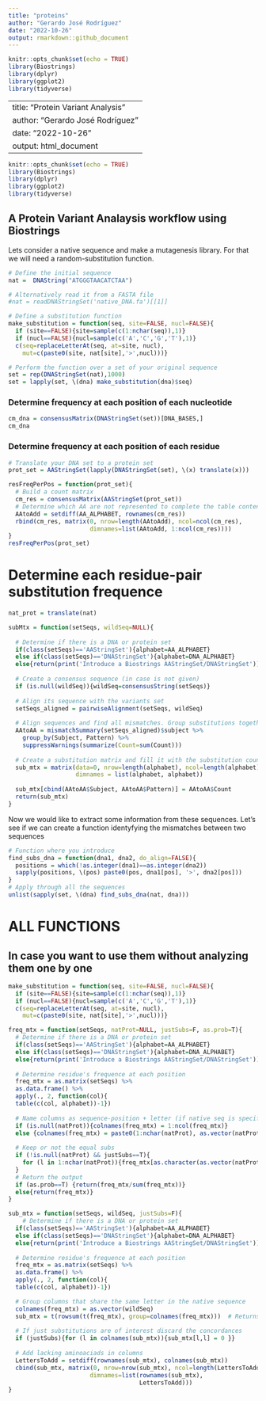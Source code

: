 ```yaml
---
title: "proteins"
author: "Gerardo José Rodríguez"
date: "2022-10-26"
output: rmarkdown::github_document
---
```


```r
knitr::opts_chunk$set(echo = TRUE)
library(Biostrings)
library(dplyr)
library(ggplot2)
library(tidyverse)
```
---
title: "Protein Variant Analysis"
author: "Gerardo José Rodríguez"
date: "2022-10-26"
output: html_document
---

```r
knitr::opts_chunk$set(echo = TRUE)
library(Biostrings)
library(dplyr)
library(ggplot2)
library(tidyverse)
```

## A Protein Variant Analaysis workflow using Biostrings
Lets consider a native sequence and make a mutagenesis library. For that we will need a random-substitution function.

```r
# Define the initial sequence
nat =  DNAString("ATGGGTAACATCTAA")

# Alternatively read it from a FASTA file
#nat = readDNAStringSet('native_DNA.fa')[[1]]

# Define a substitution function
make_substitution = function(seq, site=FALSE, nucl=FALSE){
  if (site==FALSE){site=sample(c(1:nchar(seq)),1)}
  if (nucl==FALSE){nucl=sample(c('A','C','G','T'),1)}
  c(seq=replaceLetterAt(seq, at=site, nucl),
    mut=c(paste0(site, nat[site],'>',nucl)))}

# Perform the function over a set of your original sequence
set = rep(DNAStringSet(nat),1000)
set = lapply(set, \(dna) make_substitution(dna)$seq)
```

### Determine frequency at each position of each nucleotide

```r
cm_dna = consensusMatrix(DNAStringSet(set))[DNA_BASES,]
cm_dna
```


### Determine frequency at each position of each residue
```r
# Translate your DNA set to a protein set
prot_set = AAStringSet(lapply(DNAStringSet(set), \(x) translate(x)))

resFreqPerPos = function(prot_set){
  # Build a count matrix
  cm_res = consensusMatrix(AAStringSet(prot_set))
  # Determine which AA are not represented to complete the table content with 0s
  AAtoAdd = setdiff(AA_ALPHABET, rownames(cm_res))
  rbind(cm_res, matrix(0, nrow=length(AAtoAdd), ncol=ncol(cm_res),
                       dimnames=list(AAtoAdd, 1:ncol(cm_res))))
}
resFreqPerPos(prot_set)
```

# Determine each residue-pair substitution frequence
```r
nat_prot = translate(nat)

subMtx = function(setSeqs, wildSeq=NULL){
  
  # Determine if there is a DNA or protein set
  if(class(setSeqs)=='AAStringSet'){alphabet=AA_ALPHABET}
  else if(class(setSeqs)=='DNAStringSet'){alphabet=DNA_ALPHABET}
  else{return(print('Introduce a Biostrings AAStringSet/DNAStringSet'))}
  
  # Create a consensus sequence (in case is not given)
  if (is.null(wildSeq)){wildSeq=consensusString(setSeqs)}
  
  # Align its sequence with the variants set
  setSeqs_aligned = pairwiseAlignment(setSeqs, wildSeq)
  
  # Align sequences and find all mismatches. Group substitutions together
  AAtoAA = mismatchSummary(setSeqs_aligned)$subject %>%
    group_by(Subject, Pattern) %>%
    suppressWarnings(summarize(Count=sum(Count))) 
    
  # Create a substitution matrix and fill it with the substitution counts
  sub_mtx = matrix(data=0, nrow=length(alphabet), ncol=length(alphabet), 
                   dimnames = list(alphabet, alphabet))
    
  sub_mtx[cbind(AAtoAA$Subject, AAtoAA$Pattern)] = AAtoAA$Count
  return(sub_mtx)
}
```


Now we would like to extract some information from these sequences. Let's see if we can create a function identyfying the mismatches between two sequences

```r
# Function where you introduce 
find_subs_dna = function(dna1, dna2, do_align=FALSE){
  positions = which(!as.integer(dna1)==as.integer(dna2))
  sapply(positions, \(pos) paste0(pos, dna1[pos], '>', dna2[pos]))
}
# Apply through all the sequences
unlist(sapply(set, \(dna) find_subs_dna(nat, dna)))
```



# ALL FUNCTIONS
## In case you want to use them without analyzing them one by one
```r
make_substitution = function(seq, site=FALSE, nucl=FALSE){
  if (site==FALSE){site=sample(c(1:nchar(seq)),1)}
  if (nucl==FALSE){nucl=sample(c('A','C','G','T'),1)}
  c(seq=replaceLetterAt(seq, at=site, nucl),
    mut=c(paste0(site, nat[site],'>',nucl)))}

freq_mtx = function(setSeqs, natProt=NULL, justSubs=F, as.prob=T){
  # Determine if there is a DNA or protein set
  if(class(setSeqs)=='AAStringSet'){alphabet=AA_ALPHABET}
  else if(class(setSeqs)=='DNAStringSet'){alphabet=DNA_ALPHABET}
  else{return(print('Introduce a Biostrings AAStringSet/DNAStringSet'))}
  
  # Determine residue's frequence at each position
  freq_mtx = as.matrix(setSeqs) %>% 
  as.data.frame() %>%
  apply(., 2, function(col){
  table(c(col, alphabet))-1}) 
  
  # Name columns as sequence-position + letter (if native seq is specified)
  if (is.null(natProt)){colnames(freq_mtx) = 1:ncol(freq_mtx)}
  else {colnames(freq_mtx) = paste0(1:nchar(natProt), as.vector(natProt))}
  
  # Keep or not the equal subs
  if (!is.null(natProt) && justSubs==T){
    for (l in 1:nchar(natProt)){freq_mtx[as.character(as.vector(natProt)[l]),l] =0 }
  }
  # Return the output
  if (as.prob==T) {return(freq_mtx/sum(freq_mtx))}
  else{return(freq_mtx)}
}  

sub_mtx = function(setSeqs, wildSeq, justSubs=F){
    # Determine if there is a DNA or protein set
  if(class(setSeqs)=='AAStringSet'){alphabet=AA_ALPHABET}
  else if(class(setSeqs)=='DNAStringSet'){alphabet=DNA_ALPHABET}
  else{return(print('Introduce a Biostrings AAStringSet/DNAStringSet'))}
  
  # Determine residue's frequence at each position
  freq_mtx = as.matrix(setSeqs) %>% 
  as.data.frame() %>%
  apply(., 2, function(col){
  table(c(col, alphabet))-1}) 

  # Group columns that share the same letter in the native sequence
  colnames(freq_mtx) = as.vector(wildSeq)
  sub_mtx = t(rowsum(t(freq_mtx), group=colnames(freq_mtx)))  # Returns sub_mtx
  
  # If just substitutions are of interest discard the concordances
  if (justSubs){for (l in colnames(sub_mtx)){sub_mtx[l,l] = 0 }}
  
  # Add lacking aminoaciads in columns
  LettersToAdd = setdiff(rownames(sub_mtx), colnames(sub_mtx))
  cbind(sub_mtx, matrix(0, nrow=nrow(sub_mtx), ncol=length(LettersToAdd),
                       dimnames=list(rownames(sub_mtx),
                                     LettersToAdd)))
}  
```

